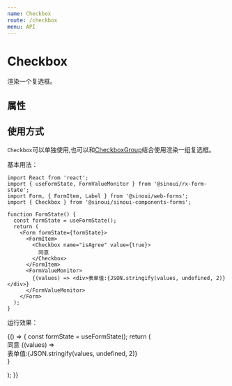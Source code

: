 ```yaml
---
name: Checkbox
route: /checkbox
menu: API
---
```



# Checkbox

渲染一个复选框。

## 属性

<Props of={CheckboxFieldApi} />

## 使用方式

`Checkbox`可以单独使用,也可以和[CheckboxGroup](/checkbox-group)结合使用渲染一组复选框。

基本用法：

```tsx
import React from 'react';
import { useFormState, FormValueMonitor } from '@sinoui/rx-form-state';
import Form, { FormItem, Label } from '@sinoui/web-forms';
import { Checkbox } from '@sinoui/sinoui-components-forms';

function FormState() {
  const formState = useFormState();
  return (
    <Form formState={formState}>
      <FormItem>
        <Checkbox name="isAgree" value={true}>
          同意
        </Checkbox>
      </FormItem>
      <FormValueMonitor>
        {(values) => <div>表单值:{JSON.stringify(values, undefined, 2)}</div>}
      </FormValueMonitor>
    </Form>
  );
}
```

运行效果：

<Playground>
  {() => {
    const formState = useFormState();
    return (
      <Form formState={formState}>
        <FormItem>
          <Checkbox name="isAgree" value={true}>
            同意
          </Checkbox>
        </FormItem>
        <FormValueMonitor>
          {(values) => <div>表单值:{JSON.stringify(values, undefined, 2)}</div>}
        </FormValueMonitor>
      </Form>
    );
  }}
</Playground>
